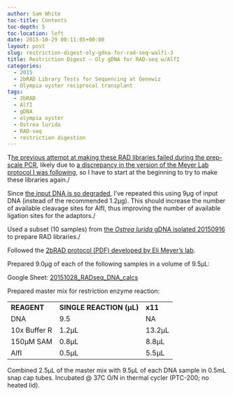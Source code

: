 ```yaml
---
author: Sam White
toc-title: Contents
toc-depth: 5
toc-location: left
date: 2015-10-29 00:11:05+00:00
layout: post
slug: restriction-digest-oly-gdna-for-rad-seq-walfi-3
title: Restriction Digest – Oly gDNA for RAD-seq w/AlfI
categories:
  - 2015
  - 2bRAD Library Tests for Sequencing at Genewiz
  - Olympia oyster reciprocal transplant
tags:
  - 2bRAD
  - AlfI
  - gDNA
  - olympia oyster
  - Ostrea lurida
  - RAD-seq
  - restriction digestion
---
```


T[he previous attempt at making these RAD libraries failed during the prep-scale PCR](https://robertslab.github.io/sams-notebook/posts/2015/2015-10-13-pcr-oly-rad-seq-prep-scale-pcr/), likely due to [a discrepancy in the version of the Meyer Lab protocol I was following](https://robertslab.github.io/sams-notebook/2015/10/23/troubleshooting-oly-rad-seq/), so I have to start at the beginning to try to make these libraries again./

Since [the input DNA is so degraded](https://robertslab.github.io/sams-notebook/posts/2015/2015-09-17-agarose-gel-olympia-oyster-whole-body-gdna-integrity-check/), I’ve repeated this using 9μg of input DNA (instead of the recommended 1.2μg). This should increase the number of available cleavage sites for AlfI, thus improving the number of available ligation sites for the adaptors./

Used a subset (10 samples) from [the _Ostrea lurida_ gDNA isolated 20150916](https://robertslab.github.io/sams-notebook/posts/2015/2015-09-17-dna-isolation-olympia-oyster-whole-body/) to prepare RAD libraries./

Followed the [2bRAD protocol (PDF) developed by Eli Meyer’s lab](https://github.com/sr320/LabDocs/blob/master/protocols/External_Protocols/2bRAD_11Aug2015.pdf).

Prepared 9.0μg of each of the following samples in a volume of 9.5μL:

Google Sheet: [20151028_RADseq_DNA_calcs](https://docs.google.com/spreadsheets/d/15gSMJX-n6jIkR0kqaupCvhcKWmJI7KgfqJqb9rRT1wU/edit?usp=sharing)







Prepared master mix for restriction enzyme reaction:

<table >
<tbody >
<tr >

<td >**REAGENT**
</td>

<td >**SINGLE REACTION (μL)**
</td>

<td >**x11**
</td>
</tr>
<tr >

<td >DNA
</td>

<td >9.5
</td>

<td >NA
</td>
</tr>
<tr >

<td >10x Buffer R
</td>

<td >1.2μL
</td>

<td >13.2μL
</td>
</tr>
<tr >

<td >150μM SAM
</td>

<td >0.8μL
</td>

<td >8.8μL
</td>
</tr>
<tr >

<td >AlfI
</td>

<td >0.5μL
</td>

<td >5.5μL
</td>
</tr>
</tbody>
</table>



Combined 2.5μL of the master mix with 9.5μL of each DNA sample in 0.5mL snap cap tubes. Incubated @ 37C O/N in thermal cycler (PTC-200; no heated lid).
